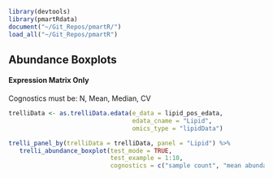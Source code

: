 ```r
library(devtools)
library(pmartRdata)
document("~/Git_Repos/pmartR/")
load_all("~/Git_Repos/pmartR")
```

## Abundance Boxplots

#### Expression Matrix Only

Cognostics must be: N, Mean, Median, CV 

```r
trelliData <- as.trelliData.edata(e_data = lipid_pos_edata,
                                  edata_cname = "Lipid",
                                  omics_type = "lipidData")

trelli_panel_by(trelliData = trelliData, panel = "Lipid") %>% 
   trelli_abundance_boxplot(test_mode = TRUE, 
                            test_example = 1:10, 
                            cognostics = c("sample count", "mean abundance", "median abundance", "cv abundance"))
```